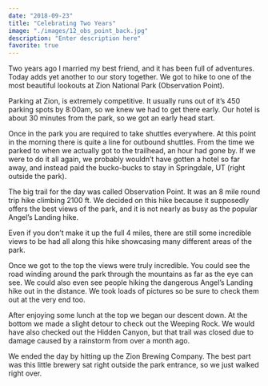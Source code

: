 ```yaml
---
date: "2018-09-23"
title: "Celebrating Two Years"
image: "./images/12_obs_point_back.jpg"
description: "Enter description here"
favorite: true
---
```



Two years ago I married my best friend, and it has been full of adventures. Today adds yet another to our story together. We got to hike to one of the most beautiful lookouts at Zion National Park (Observation Point).

Parking at Zion, is extremely competitive. It usually runs out of it’s 450 parking spots by 8:00am, so we knew we had to get there early. Our hotel is about 30 minutes from the park, so we got an early head start.

Once in the park you are required to take shuttles everywhere. At this point in the morning there is quite a line for outbound shuttles. From the time we parked to when we actually got to the trailhead, an hour had gone by. If we were to do it all again, we probably wouldn’t have gotten a hotel so far away, and instead paid the bucko-bucks to stay in Springdale, UT (right outside the park).

The big trail for the day was called Observation Point. It was an 8 mile round trip hike climbing 2100 ft. We decided on this hike because it supposedly offers the best views of the park, and it is not nearly as busy as the popular Angel’s Landing hike.

Even if you don’t make it up the full 4 miles, there are still some incredible views to be had all along this hike showcasing many different areas of the park.

<ImageTrifecta topImageName="01_going_up.jpg" bottomImageName="03.5_going_up.jpg" portraitImageName="02_going_up.jpg"/>

Once we got to the top the views were truly incredible. You could see the road winding around the park through the mountains as far as the eye can see. We could also even see people hiking the dangerous Angel’s Landing hike out in the distance. We took loads of pictures so be sure to check them out at the very end too.

<InlineImage imageName="10_obs_point.jpg"/>

<Youtube videoUrl="https://www.youtube.com/embed/niTc76dVnVA"/>

After enjoying some lunch at the top we began our descent down. At the bottom we made a slight detour to check out the Weeping Rock. We would have also checked out the Hidden Canyon, but that trail was closed due to damage caused by a rainstorm from over a month ago.

We ended the day by hitting up the Zion Brewing Company. The best part was this little brewery sat right outside the park entrance, so we just walked right over.

